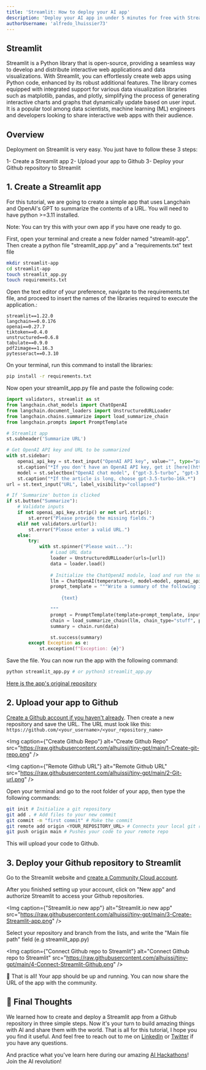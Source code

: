 ```yaml
---
title: 'Streamlit: How to deploy your AI app'
description: 'Deploy your AI app in under 5 minutes for free with Streamlit Community Cloud.'
authorUsername: 'alfredo_lhuissier73'
---
```


## Streamlit 

Streamlit is a Python library that is open-source, providing a seamless way to develop and distribute interactive web applications and data visualizations. 
With Streamlit, you can effortlessly create web apps using Python code, enhanced by its robust additional features. The library comes equipped with integrated 
support for various data visualization libraries such as matplotlib, pandas, and plotly, simplifying the process of generating interactive charts and graphs 
that dynamically update based on user input. It is a popular tool among data scientists, machine learning (ML) engineers and developers looking to share 
interactive web apps with their audience.


## Overview

Deployment on Streamlit is very easy. You just have to follow these 3 steps:

1- Create a Streamlit app 
2- Upload your app to Github 
3- Deploy your Github repository to Streamlit


## 1. Create a Streamlit app

For this tutorial, we are going to create a simple app that uses Langchain and OpenAI's GPT to summarize the contents of a URL. You will need to have python >=3.11 installed.

Note: You can try this with your own app if you have one ready to go.

First, open your terminal and create a new folder named "streamlit-app". Then create a python file "streamlit_app.py" and a "requirements.txt" text file

```bash
mkdir streamlit-app
cd streamlit-app
touch streamlit_app.py
touch requirements.txt
```

Open the text editor of your preference, navigate to the requirements.txt file, and proceed to insert the names of the libraries required to execute the application.:

```
streamlit==1.22.0
langchain==0.0.176
openai==0.27.7
tiktoken==0.4.0
unstructured==0.6.8
tabulate==0.9.0
pdf2image==1.16.3
pytesseract==0.3.10
```

On your terminal, run this command to install the libraries:

```bash
pip install -r requirements.txt
```

Now open your streamlit_app.py file and paste the following code:

```python
import validators, streamlit as st
from langchain.chat_models import ChatOpenAI
from langchain.document_loaders import UnstructuredURLLoader
from langchain.chains.summarize import load_summarize_chain
from langchain.prompts import PromptTemplate

# Streamlit app
st.subheader('Summarize URL')

# Get OpenAI API key and URL to be summarized
with st.sidebar:
    openai_api_key = st.text_input("OpenAI API key", value="", type="password")
    st.caption("*If you don't have an OpenAI API key, get it [here](https://platform.openai.com/account/api-keys).*")
    model = st.selectbox("OpenAI chat model", ("gpt-3.5-turbo", "gpt-3.5-turbo-16k"))
    st.caption("*If the article is long, choose gpt-3.5-turbo-16k.*")
url = st.text_input("URL", label_visibility="collapsed")

# If 'Summarize' button is clicked
if st.button("Summarize"):
    # Validate inputs
    if not openai_api_key.strip() or not url.strip():
        st.error("Please provide the missing fields.")
    elif not validators.url(url):
        st.error("Please enter a valid URL.")
    else:
        try:
            with st.spinner("Please wait..."):
                # Load URL data
                loader = UnstructuredURLLoader(urls=[url])
                data = loader.load()
                
                # Initialize the ChatOpenAI module, load and run the summarize chain
                llm = ChatOpenAI(temperature=0, model=model, openai_api_key=openai_api_key)
                prompt_template = """Write a summary of the following in 250-300 words:
                    
                    {text}

                """
                prompt = PromptTemplate(template=prompt_template, input_variables=["text"])
                chain = load_summarize_chain(llm, chain_type="stuff", prompt=prompt)
                summary = chain.run(data)

                st.success(summary)
        except Exception as e:
            st.exception(f"Exception: {e}")
```

Save the file. You can now run the app with the following command:

```bash
python streamlit_app.py # or python3 streamlit_app.py
```

[Here is the app's original repository](https://github.com/alphasecio/langchain-examples/blob/main/url-summary)


## 2. Upload your app to Github

[Create a Github account if you haven't already](https://github.com). Then create a new repository and save the URL. The URL must look like this: `https://github.com/<your_username>/<your_repository_name>`

<Img caption={"Create Github Repo"} alt="Create Github Repo" src="https://raw.githubusercontent.com/alhuissi/tiny-gpt/main/1-Create-git-repo.png" />

<Img caption={"Remote Github URL"} alt="Remote Github URL" src="https://raw.githubusercontent.com/alhuissi/tiny-gpt/main/2-Git-url.png" />

Open your terminal and go to the root folder of your app, then type the following commands:

```bash
git init # Initialize a git repository
git add . # Add files to your new commit
git commit -m "first commit" # Make the commit
git remote add origin <YOUR_REPOSITORY_URL> # Connects your local git repository to your remote Github one
git push origin main # Pushes your code to your remote repo
```

This will upload your code to Github.


## 3. Deploy your Github repository to Streamlit

Go to the Streamlit website and [create a Community Cloud account](https://streamlit.io/cloud).

After you finished setting up your account, click on "New app" and authorize Streamlit to access your Github repositories.

<Img caption={"Streamlit.io new app"} alt="Streamlit.io new app" src="https://raw.githubusercontent.com/alhuissi/tiny-gpt/main/3-Create-Streamlit-app.png" />

Select your repository and branch from the lists, and write the "Main file path" field (e.g streamlit_app.py)

<Img caption={"Connect Github repo to Streamlit"} alt="Connect Github repo to Streamlit" src="https://raw.githubusercontent.com/alhuissi/tiny-gpt/main/4-Connect-Streamlit-Github.png" />

🎉 That is all! Your app should be up and running. You can now share the URL of the app with the community.


## 🤔 Final Thoughts

We learned how to create and deploy a Streamlit app from a Github repository in three simple steps. Now it's your turn 
to build amazing things with AI and share them with the world. That is all for this tutorial, I hope you you find it useful.
And feel free to reach out to me on [LinkedIn](https://www.linkedin.com/in/thedeval/) or 
[Twitter](https://twitter.com/thedevalweb) if you have any questions.

And practice what you've learn here during our amazing [AI Hackathons](https://lablab.ai/event)!
Join the AI revolution!
